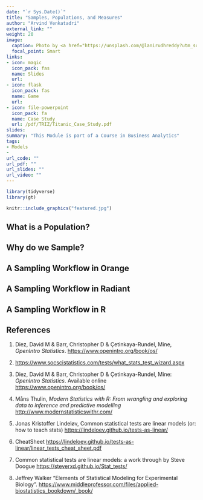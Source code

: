 ```yaml
---
date: "`r Sys.Date()`"
title: "Samples, Populations, and Measures"
author: "Arvind Venkatadri"
external_link: ""
weight: 20
image:
  caption: Photo by <a href="https://unsplash.com/@lanirudhreddy?utm_source=unsplash&utm_medium=referral&utm_content=creditCopyText">ANIRUDH</a> on <a href="https://unsplash.com/s/photos/matrix?utm_source=unsplash&utm_medium=referral&utm_content=creditCopyText">Unsplash</a>
  focal_point: Smart
links:
- icon: magic
  icon_pack: fas
  name: Slides
  url: 
- icon: flask
  icon_pack: fas
  name: Game
  url: 
- icon: file-powerpoint
  icon_pack: fa
  name: Case Study
  url: /pdf/TRIZ/Titanic_Case_Study.pdf
slides: 
summary: "This Module is part of a Course in Business Analytics"
tags:
- Models
- 
url_code: ""
url_pdf: ""
url_slides: ""
url_video: ""
---
```


```r
library(tidyverse)
library(gt)

```

```r
knitr::include_graphics("featured.jpg")

```

## What is a Population?


## Why do we Sample?


## A Sampling Workflow in Orange


## A Sampling Workflow in Radiant


## A Sampling Workflow in R


## References

1. Diez, David M & Barr, Christopher D & Çetinkaya-Rundel, Mine, *OpenIntro Statistics*. <https://www.openintro.org/book/os/>

1. <https://www.socscistatistics.com/tests/what_stats_test_wizard.aspx>

1. Diez, David M & Barr, Christopher D & Çetinkaya-Rundel, Mine: *OpenIntro Statistics*. Available online <https://www.openintro.org/book/os/>

1. Måns Thulin, *Modern Statistics with R: From wrangling and exploring data to inference and predictive modelling* <http://www.modernstatisticswithr.com/>

1. Jonas Kristoffer Lindeløv, Common statistical tests are linear models (or: how to teach stats) <https://lindeloev.github.io/tests-as-linear/>

1. CheatSheet <https://lindeloev.github.io/tests-as-linear/linear_tests_cheat_sheet.pdf>

1. Common statistical tests are linear models: a work through by Steve Doogue <https://steverxd.github.io/Stat_tests/>

1. Jeffrey Walker "Elements of Statistical Modeling for Experimental Biology". <https://www.middleprofessor.com/files/applied-biostatistics_bookdown/_book/>


